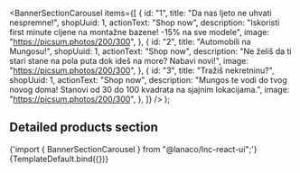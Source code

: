 
<Meta
  title="Landing sections/Banner Sections"
  component={BannerSectionCarousel}
/>

  <BannerSectionCarousel
    items={[
      {
        id: "1",
        title: "Da nas ljeto ne uhvati nespremne!",
        shopUuid: 1,
        actionText: "Shop now",
        description:
          "Iskoristi first minute cijene na montažne bazene! -15% na sve modele",
        image: "https://picsum.photos/200/300",
      },
      {
        id: "2",
        title: "Automobili na Mungosu!",
        shopUuid: 1,
        actionText: "Shop now",
        description:
          "Ne želiš da ti stari stane na pola puta dok ideš na more? Nabavi novi!",
        image: "https://picsum.photos/200/300",
      },
      {
        id: "3",
        title: "Tražiš nekretninu?",
        shopUuid: 1,
        actionText: "Shop now",
        description:
          "Mungos te vodi do tvog novog doma! Stanovi od 30 do 100 kvadrata na sjajnim lokacijama.",
        image: "https://picsum.photos/200/300",
      },
    ]}
  />
);

## Detailed products section

<SyntaxHighlighter language="jsx" style={nord}>
  {'import { BannerSectionCarousel } from "@lanaco/lnc-react-ui";'}
</SyntaxHighlighter>

<Canvas>
  <Story name="Default" args={{}}>
    {TemplateDefault.bind({})}
  </Story>
</Canvas>
